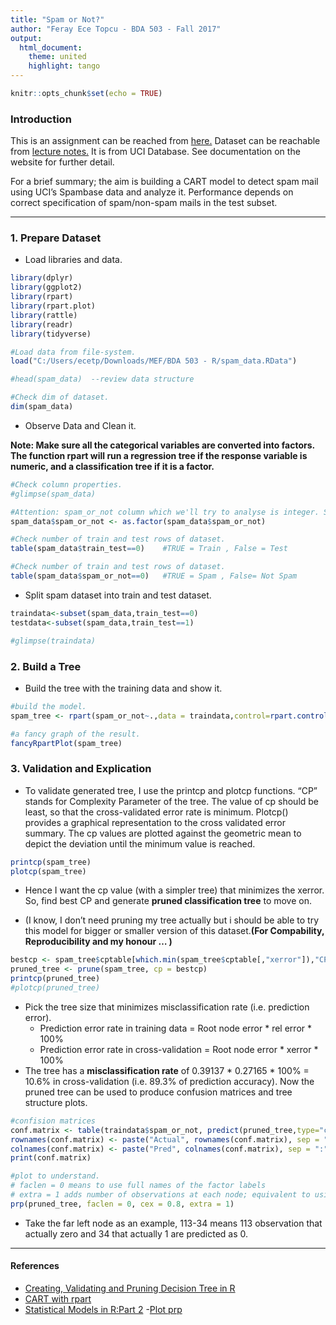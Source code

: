 ---
title: "Spam or Not?"
author: "Feray Ece Topcu - BDA 503 - Fall 2017"
output:
  html_document:
    theme: united
    highlight: tango
---
```{r setup, include=FALSE}
knitr::opts_chunk$set(echo = TRUE)

```

### Introduction

This is an assignment can be reached from [here.](https://mef-bda503.github.io/files/assignment_spam_data.pdf) 
Dataset can be reachable from [lecture notes.](https://mef-bda503.github.io/) It is from UCI Database. See documentation on the website for further detail.

For a brief summary; the aim is building a CART model to detect spam mail using UCI's Spambase data and analyze it. Performance depends on correct specification of spam/non-spam mails in the test subset.

*************
 
### 1. Prepare Dataset
 + Load libraries and data.
```{r message=FALSE,warning=FALSE}
library(dplyr)
library(ggplot2)
library(rpart)
library(rpart.plot) 
library(rattle)
library(readr)
library(tidyverse)

#Load data from file-system.
load("C:/Users/ecetp/Downloads/MEF/BDA 503 - R/spam_data.RData")

#head(spam_data)  --review data structure

#Check dim of dataset.
dim(spam_data)

```

+ Observe Data and Clean it.

**Note: Make sure all the categorical variables are converted into factors. The function rpart will run a regression tree if the response variable is numeric, and a classification tree if it is a factor.**

```{r message=FALSE,warning=FALSE}
#Check column properties.
#glimpse(spam_data)

#Attention: spam_or_not column which we'll try to analyse is integer. So, convert it into factor.
spam_data$spam_or_not <- as.factor(spam_data$spam_or_not)

#Check number of train and test rows of dataset. 
table(spam_data$train_test==0)    #TRUE = Train , False = Test

#Check number of train and test rows of dataset.
table(spam_data$spam_or_not==0)   #TRUE = Spam , False= Not Spam
```

+ Split spam dataset into train and test dataset.
```{r message=FALSE,warning=FALSE}
traindata<-subset(spam_data,train_test==0)
testdata<-subset(spam_data,train_test==1)

#glimpse(traindata)
```

### 2. Build a Tree
+ Build the tree with the training data and show it.

```{r message=FALSE,warning=FALSE}
#build the model.
spam_tree <- rpart(spam_or_not~.,data = traindata,control=rpart.control(minsplit = 30))

#a fancy graph of the result.
fancyRpartPlot(spam_tree)
```

### 3. Validation and Explication

+ To validate generated tree, I use the printcp and plotcp functions. "CP" stands for Complexity Parameter of the tree. The value of cp should be least, so that the cross-validated error rate is minimum. Plotcp() provides a graphical representation to the cross validated error summary. The cp values are plotted against the geometric mean to depict the deviation until the minimum value is reached.

```{r message=FALSE,warning=FALSE}
printcp(spam_tree)
plotcp(spam_tree)
```

+ Hence I want the cp value (with a simpler tree) that minimizes the xerror. So, find best CP and generate **pruned classification tree** to move on. 

- (I know, I don't need pruning my tree actually but i should be able to try this model for bigger or smaller version of this dataset.**(For Compability, Reproducibility and my honour ... )**

```{r message=FALSE,warning=FALSE}
bestcp <- spam_tree$cptable[which.min(spam_tree$cptable[,"xerror"]),"CP"]
pruned_tree <- prune(spam_tree, cp = bestcp)
printcp(pruned_tree)
#plotcp(pruned_tree)

```

+ Pick the tree size that minimizes misclassification rate (i.e. prediction error).
    - Prediction error rate in training data = Root node error * rel error * 100%
    - Prediction error rate in cross-validation = Root node error * xerror * 100%
    
+ The tree has a **misclassification rate** of 0.39137 * 0.27165 * 100% = 10.6% in cross-validation (i.e. 89.3% of prediction accuracy). Now the pruned tree can be used to produce confusion matrices and tree structure plots.

```{r message=FALSE,warning=FALSE}
#confision matrices 
conf.matrix <- table(traindata$spam_or_not, predict(pruned_tree,type="class"))
rownames(conf.matrix) <- paste("Actual", rownames(conf.matrix), sep = ":")
colnames(conf.matrix) <- paste("Pred", colnames(conf.matrix), sep = ":")
print(conf.matrix)
```
```{r message=FALSE,warning=FALSE}
#plot to understand.
# faclen = 0 means to use full names of the factor labels
# extra = 1 adds number of observations at each node; equivalent to using use.n = TRUE in plot.rpart
prp(pruned_tree, faclen = 0, cex = 0.8, extra = 1)

```

+ Take the far left node as an example, 113-34 means 113 observation that actually zero and 34 that actually 1 are predicted as 0.

*************
#### References
- [Creating, Validating and Pruning Decision Tree in R](https://www.edureka.co/blog/implementation-of-decision-tree/)
- [CART with rpart](https://rstudio-pubs-static.s3.amazonaws.com/27179_e64f0de316fc4f169d6ca300f18ee2aa.html)
- [Statistical Models in R:Part 2](https://mef-bda503.github.io/files/intro_to_ml_2.pdf)
-[Plot prp](http://www.milbo.org/rpart-plot/prp.pdf)